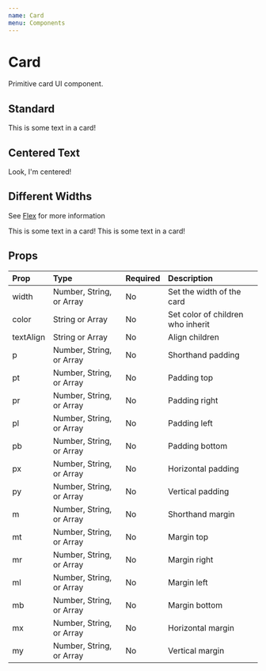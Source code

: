 ```yaml
---
name: Card
menu: Components
---
```



# Card

Primitive card UI component.

## Standard

<Playground>
    <Card>This is some text in a card!</Card>
</Playground>

## Centered Text

<Playground>
    <Card textAlign="center">Look, I'm centered!</Card>
</Playground>

## Different Widths

See [Flex](/flex) for more information

<Playground>
    <Flex>
        <Card width={1 / 2} mr={2}>
            This is some text in a card!
        </Card>
        <Card width={1 / 2} ml={2}>
            This is some text in a card!
        </Card>
    </Flex>
</Playground>

## Props

| Prop      | Type                     | Required | Description                       |
| :-------- | :----------------------- | :------- | :-------------------------------- |
| width     | Number, String, or Array | No       | Set the width of the card         |
| color     | String or Array          | No       | Set color of children who inherit |
| textAlign | String or Array          | No       | Align children                    |
| p         | Number, String, or Array | No       | Shorthand padding                 |
| pt        | Number, String, or Array | No       | Padding top                       |
| pr        | Number, String, or Array | No       | Padding right                     |
| pl        | Number, String, or Array | No       | Padding left                      |
| pb        | Number, String, or Array | No       | Padding bottom                    |
| px        | Number, String, or Array | No       | Horizontal padding                |
| py        | Number, String, or Array | No       | Vertical padding                  |
| m         | Number, String, or Array | No       | Shorthand margin                  |
| mt        | Number, String, or Array | No       | Margin top                        |
| mr        | Number, String, or Array | No       | Margin right                      |
| ml        | Number, String, or Array | No       | Margin left                       |
| mb        | Number, String, or Array | No       | Margin bottom                     |
| mx        | Number, String, or Array | No       | Horizontal margin                 |
| my        | Number, String, or Array | No       | Vertical margin                   |
